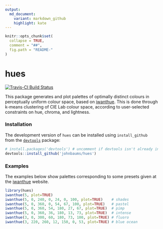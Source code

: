 ```yaml
---
output:
  md_document:
    variant: markdown_github
    highlight: kate
---
```


<!-- README.md is generated from README.Rmd. Please edit that file -->


```r
knitr::opts_chunk$set(
  collapse = TRUE,
  comment = "##",
  fig.path = "README-"
)
```

# hues

[![Travis-CI Build Status](https://travis-ci.org/johnbaums/hues.svg?branch=master)](https://travis-ci.org/johnbaums/hues)

This package generates and plot palettes of optimally distinct colours in perceptually uniform colour space, based on [iwanthue](http://tools.medialab.sciences-po.fr/iwanthue/). This is done through k-means clustering of CIE Lab colour space, according to user-selected constraints on hue, chroma, and lightness.

### Installation

The development version of `hues` can be installed using `install_github` from the [`devtools`](https://cran.r-project.org/web/packages/devtools/index.html) package:

```r
# install.packages('devtools') # uncomment if devtools isn't already installed
devtools::install_github('johnbaums/hues')
```

### Examples

The examples below show palettes corresponding to some presets given at the [iwanthue](http://tools.medialab.sciences-po.fr/iwanthue) website.

```r
library(hues)
iwanthue(5, plot=TRUE)
iwanthue(5, 0, 240, 0, 24, 0, 100, plot=TRUE)    # shades
iwanthue(5, 0, 360, 0, 54, 67, 100, plot=TRUE)   # pastel
iwanthue(5, 0, 360, 54, 180, 27, 67, plot=TRUE)  # pimp
iwanthue(5, 0, 360, 36, 180, 13, 73, plot=TRUE)  # intense
iwanthue(3, 0, 300, 60, 180, 73, 100, plot=TRUE) # fluoro
iwanthue(3, 220, 260, 12, 150, 0, 53, plot=TRUE) # blue ocean
```
